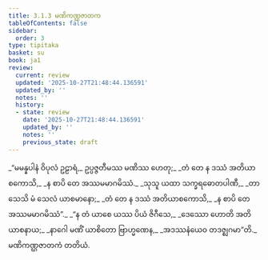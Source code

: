 ```yaml
---
title: 3.1.3 မဏိကဏ္ဌဇာတက
tableOfContents: false
sidebar:
  order: 3
type: tipitaka
basket: su
book: ja1
review:
  current: review
  updated: '2025-10-27T21:48:44.136591'
  updated_by: ''
  notes: ''
  history:
  - state: review
    date: '2025-10-27T21:48:44.136591'
    updated_by: ''
    notes: ''
    previous_state: draft
---
```



<ReviewStatus review={frontmatter.review} showDetails={true} />

<HypothesisAnnotation frontmatter={frontmatter} />

<DynamicBreadcrumb />

<Division number="7" book="ja1" e="ch" v="22" p="71">

<Paragraph number="678" type="verses" book="ja1">
_“မမန္နပါနံ ဝိပုလံ ဥဠာရံ,_  
ဥပ္ပဇ္ဇတီမဿ မဏိဿ ဟေတု;_  
_တံ တေ န ဒဿံ အတိယာစကောသိ,_  
_န စာပိ တေ အဿမမာဂမိဿံ._  

</Paragraph>

</Division>
<Division number="8" book="ja1" e="ch" v="22" p="72">

<Paragraph number="679" type="verses" book="ja1">
_သုသူ ယထာ သက္ခရဓောတပါဏီ,_  
_တာသေသိ မံ သေလံ ယာစမာနော;_  
_တံ တေ န ဒဿံ အတိယာစကောသိ,_  
_န စာပိ တေ အဿမမာဂမိဿံ”._  

</Paragraph>

</Division>
<Division number="9" book="ja1" e="ch" v="22" p="72">

<Paragraph number="680" type="verses" book="ja1">
_“န တံ ယာစေ ယဿ ပိယံ ဇိဂီသေ,_  
_ဒေဿော ဟောတိ အတိယာစနာယ;_  
_နာဂေါ မဏိံ ယာစိတော ဗြာဟ္မဏေန,_  
_အဒဿနံယေဝ တဒဇ္ဈဂမာ”တိ._  


</Paragraph>
</Division>

<Paragraph number="681" type="center" book="ja1">
မဏိကဏ္ဌဇာတကံ တတိယံ.
</Paragraph>